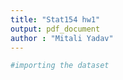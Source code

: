 ```yaml
---
title: "Stat154 hw1"
output: pdf_document
author : "Mitali Yadav"
---
```


```r
#importing the dataset 

```